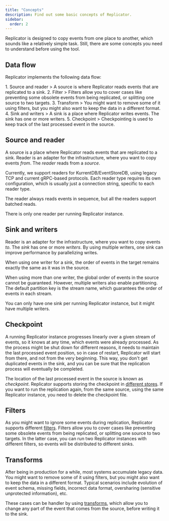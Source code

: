```yaml
---
title: "Concepts"
description: Find out some basic concepts of Replicator.
sidebar:
  order: 2
---
```



Replicator is designed to copy events from one place to another, which sounds like a relatively simple task. Still, there are some concepts you need to understand before using the tool.

## Data flow

Replicator implements the following data flow:

<Steps>
    1. Source and reader
         > A source is where Replicator reads events that are replicated to a sink.
    2. Filter
         > Filters allow you to cover cases like preventing some obsolete events from being replicated, or splitting one source to two targets.
    3. Transform 
         > You might want to remove some of it using filters, but you might also want to keep the data in a different format.
    4. Sink and writers
         > A sink is a place where Replicator writes events. The sink has one or more writers.
    5. Checkpoint
         > Checkpointing is used to keep track of the last processed event in the source.
</Steps>

## Source and reader

A source is a place where Replicator reads events that are replicated to a sink. Reader is an adapter for the infrastructure, where you want to copy events _from_. The _reader_ reads from a _source_.

Currently, we support readers for KurrentDB/EventStoreDB, using legacy TCP and current gRPC-based protocols. Each reader type requires its own configuration, which is usually just a connection string, specific to each reader type.

The reader always reads events in sequence, but all the readers support batched reads.

There is only one reader per running Replicator instance.

## Sink and writers

Reader is an adapter for the infrastructure, where you want to copy events _to_. The _sink_ has one or more _writers_. By using multiple writers, one sink can improve performance by parallelizing writes.

When using one writer for a sink, the order of events in the target remains exactly the same as it was in the source.

When using more than one writer, the global order of events in the source cannot be guaranteed. However, multiple writers also enable partitioning. The default partition key is the stream name, which guarantees the order of events in each stream.

You can only have one sink per running Replicator instance, but it might have multiple writers.

## Checkpoint

A running Replicator instance progresses linearly over a given stream of events, so it knows at any time, which events were already processed. As the process might be shut down for different reasons, it needs to maintain the last processed event position, so in case of restart, Replicator will start from there, and not from the very beginning. This way, you don't get duplicated events in the sink, and you can be sure that the replication process will eventually be completed.

The location of the last processed event in the source is known as _checkpoint_. Replicator supports storing the checkpoint in [different stores](../../features/checkpoints). If you want to run the replication again, from the same source, using the same Replicator instance, you need to delete the checkpoint file.

## Filters

As you might want to ignore some events during replication, Replicator supports different [filters](../../features/filters). Filters allow you to cover cases like preventing some obsolete events from being replicated, or splitting one source to two targets. In the latter case, you can run two Replicator instances with different filters, so events will be distributed to different sinks.

## Transforms

After being in production for a while, most systems accumulate legacy data. You might want to remove some of it using filters, but you might also want to keep the data in a different format. Typical scenarios include evolution of event schema, missing fields, incorrect data format, oversharing (sensitive unprotected information), etc.

These cases can be handler by using [transforms](../../features/transforms), which allow you to change any part of the event that comes from the source, before writing it to the sink.


